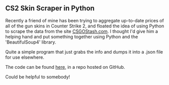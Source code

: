 <h2 className='text-center'> CS2 Skin Scraper in Python </h2>

Recently a friend of mine has been trying to aggregate up-to-date prices of all of the gun skins
in Counter Strike 2, and floated the idea of using Python to scrape the data from the site <a href="https://csgostash.com/">CSGOStash.com</a>.
I thought I'd give him a helping hand and put something together using Python and the 'BeautifulSoup4' library.

Quite a simple program that just grabs the info and dumps it into a .json file for use elsewhere.

The code can be found <a href="https://github.com/ChrisSeadon/py-csgostash-scraper">here,</a> in a repo hosted on GitHub.

Could be helpful to somebody!
